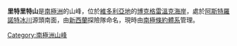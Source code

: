 {{Coord|72|59|S|165|12|E|display=title}}

'''里特里特山'''是[[南極洲|南極洲]]的山峰，位於[[維多利亞地|維多利亞地]]的[[博克格雷溫克海岸|博克格雷溫克海岸]]，處於[[阿斯特羅諾特冰川|阿斯特羅諾特冰川]]源頭南面，由[[新西蘭|新西蘭]]探險隊命名，現時由[[南極條約體系|南極條約體系]]管理。

{{DEFAULTSORT:Retreat Hills}}
[[Category:南極洲山峰|Category:南極洲山峰]]


{{BorchgrevinkCoast-geo-stub}}